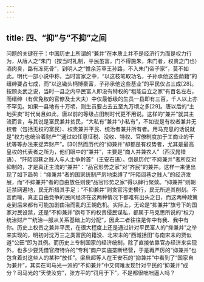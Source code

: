 ```yaml
---
---
---
```

title: 四、“抑”与“不抑”之间
---




问题的关键在于：中国历史上所谓的“兼并”在本质上并不是经济行为而是权力行为，从唐人之“朱门（按当时礼制，平民虽富，门不得施朱，朱门者，权贵之门也）酒肉臭，路有冻死骨”，到明人之“惟余芳草王孙路，不入朱门帝子家”，莫不如此。明代一部小说中称，当时富家之中，“以这枝笔取功名，子孙承他这些荫籍”的缙绅要占七成，而“以这锄头柄博豪富，子孙承他这些基业”的平民仅占三成[28]。按顾炎武之说，当时一县之内平民富人即没有特权的“粗能自立之家”有百名左右，而缙绅（有优免权的官僚及士大夫）中仅最低级的生员一县即有三百，千人以上亦不罕见。如果一县地有十万顷，则生员要占去五至九万顷之多[29]。唐以后的“土地买卖”时代尚且如此，唐以前的等级占田制时代更不用说。这样的“兼并”就其主流而言，与其说是富民兼并贫民，“大私有”兼并“小私有”，不如说是有权者兼并无权者（包括无权的富民）、权贵兼并平民、统治者兼并所有者。用马克思的话说就是“权力也统治着财产”“通过如任意征税、没收、特权、官僚制度加于工商业的干扰等等办法来捉弄财产”。[30]然而历代的“抑兼并”却都是有权势者，尤其是最高皇权的代表者之所为，他们眼中的“兼并”，主要是“商人并兼农人”（西汉晁错语）、“阡陌闾巷之贱人与人主争黔首”（王安石语）。倒是历代“不抑兼并”者所反对抑制的，才是真正主流的“兼并”：“品官形势之家”对“齐民”的兼并。这样一来便出现了如下趋势：“抑兼并”者的国家统制严厉地束缚了“阡陌闾巷之贱人”的经济发展，而“不抑兼并”者的自由放任则使“品官形势之家”得以肆行聚敛。“抑兼并”则朝廷禁网遍地，民无所措其手足；“不抑兼并”则贪官污吏横行，民无所逃其削刻。不言而喻，真正自由竞争的民间经济在这两种情况下都难有出头之日，而这两种政策走到后来都有可能加剧由治而乱的王朝危机。实际上，无论是“抑兼并”旗号下的国家对民设禁，还是“不抑兼并”旗号下的权贵侵民谋私，都属于马克思所说的“权力统治财产”“统治—服从关系基础上的分配”，因此二者往往是你中有我、我中有你。历史上权贵之兼并平民，在很大程度上还是通过针对平民富人的“抑兼并”之举来实现的，明初对沈万三之类富民的籍没、北宋末的“西城括田”与南宋末的贾似道“公田”即为其例。而历史上专制国家的经济统制，除了直接依靠官办经济来实现外，也多少要凭借官府特许的“专利”商户实施垄断经营，于是再严厉的“抑兼并”也包含着对这些人的某种“放任”。梁启超等人在王安石的“抑兼并”中看到了“国家自为兼并”，其实在司马光一派的“不抑兼并”中又何难发现针对平民的“抑兼并”成分？司马光的“天使汝穷”，张方平的“罚用于下”，不是都很咄咄逼人吗？